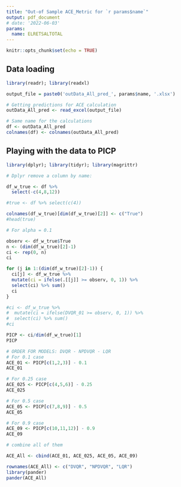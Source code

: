 ---
title: "Out-of Sample ACE_Metric for `r params$name`"
output: pdf_document
# date: '2022-06-03'
params:
  name: ELRETSALTOTAL
---

```{r setup, include=FALSE}
knitr::opts_chunk$set(echo = TRUE)
```

## Data loading

```{r}
library(readr); library(readxl)

output_file = paste0('outData_All_pred_', params$name, '.xlsx')

# Getting predictions for ACE calculation 
outData_All_pred <- read_excel(output_file)

# Same name for the calculations 
df <- outData_All_pred
colnames(df) <- colnames(outData_All_pred)

```

## Playing with the data to PICP 

```{r}
library(dplyr); library(tidyr); library(magrittr)
```


```{r}
# Dplyr remove a column by name:

df_w_true <- df %>% 
  select(-c(4,8,12))

#true <- df %>% select(c(4))

colnames(df_w_true)[dim(df_w_true)[2]] <- c("True")
#head(true)
```

```{r}
# For alpha = 0.1

observ <- df_w_true$True
n <- (dim(df_w_true)[2]-1) 
ci <- rep(0, n)
ci

for (j in 1:(dim(df_w_true)[2]-1)) {
  ci[j] <- df_w_true %>% 
  mutate(ci = ifelse(.[[j]] >= observ, 0, 1)) %>% 
  select(ci) %>% sum()
  ci
}

#ci <- df_w_true %>% 
#  mutate(ci = ifelse(DVQR_01 >= observ, 0, 1)) %>% 
#  select(ci) %>% sum()
#ci

PICP <- ci/dim(df_w_true)[1]
PICP
```


```{r}
# ORDER FOR MODELS: DVQR - NPDVQR - LQR
# For 0.1 case
ACE_01 <- PICP[c(1,2,3)] - 0.1
ACE_01

# For 0.25 case
ACE_025 <- PICP[c(4,5,6)] - 0.25
ACE_025

# For 0.5 case
ACE_05 <- PICP[c(7,8,9)] - 0.5
ACE_05

# For 0.9 case
ACE_09 <- PICP[c(10,11,12)] - 0.9
ACE_09
```

```{r}
# combine all of them 

ACE_All <- cbind(ACE_01, ACE_025, ACE_05, ACE_09)

rownames(ACE_All) <- c("DVQR", "NPDVQR", "LQR")
library(pander)
pander(ACE_All)

```





